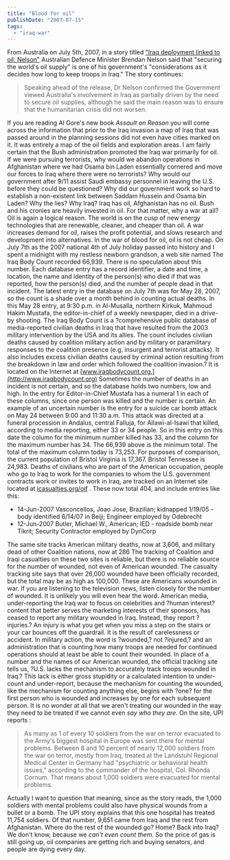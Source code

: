 ```yaml
---
title: "Blood for oil"
publishDate: "2007-07-15"
tags: 
  - "iraq-war"
---
```


From Australia on July 5th, 2007, in a story titled ["Iraq deployment linked to oil: Nelson"](http://www.abc.net.au/news/stories/2007/07/05/1970275.htm) Australian Defence Minister Brendan Nelson said that "securing the world's oil supply" is one of his government's "considerations as it decides how long to keep troops in Iraq." The story continues:

> Speaking ahead of the release, Dr Nelson confirmed the Government viewed Australia's involvement in Iraq as partially driven by the need to secure oil supplies, although he said the main reason was to ensure that the humanitarian crisis did not worsen.

If you are reading Al Gore's new book _Assault on Reason_ you will come across the information that prior to the Iraq invasion a map of Iraq that was passed around in the planning sessions did not even have cities marked on it. It was entirely a map of the oil fields and exploration areas. I am fairly certain that the Bush administration promoted the Iraq war primarily for oil. If we were pursuing terrorists, why would we abandon operations in Afghanistan where we had Osama bin Laden essentially cornered and move our forces to Iraq where there were no terrorists? Why would our government after 9/11 assist Saudi embassy personnel in leaving the U.S. before they could be questioned? Why did our government work so hard to establish a non-existent link between Saddam Hussein and Osama bin Laden? Why the lies? Why Iraq? Iraq has oil, Afghanistan has no oil. Bush and his cronies are heavily invested in oil. For that matter, why a war at all? Oil is again a logical reason. The world is on the cusp of new energy technologies that are renewable, cleaner, and cheaper than oil. A war increases demand for oil, raises the profit potential, and slows research and development into alternatives. In the war of blood for oil, oil is not cheap. On July 7th as the 2007 national 4th of July holiday passed into history and I spent a midnight with my restless newborn grandson, a web site named The Iraq Body Count recorded 66,939. There is no speculation about this number. Each database entry has a record identifier, a date and time, a location, the name and identity of the person(s) who died if that was reported, how the person(s) died, and the number of people dead in that incident. The latest entry in the database on July 7th was for May 28, 2007, so the count is a shade over a month behind in counting actual deaths. In this May 28 entry, at 9:30 p.m. in Al-Musalla, northern Kirkuk, Mahmoud Hakim Mustafa, the editor-in-chief of a weekly newspaper, died in a drive-by shooting. The Iraq Body Count is a ?comprehensive public database of media-reported civilian deaths in Iraq that have resulted from the 2003 military intervention by the USA and its allies. The count includes civilian deaths caused by coalition military action and by military or paramilitary responses to the coalition presence (e.g. insurgent and terrorist attacks). It also includes excess civilian deaths caused by criminal action resulting from the breakdown in law and order which followed the coalition invasion.? It is located on the Internet at [www.iraqbodycount.org.](http://www.iraqbodycount.org) Sometimes the number of deaths in an incident is not certain, and so the database holds two numbers, low and high. In the entry for Editor-in-Chief Mustafa has a numeral 1 in each of these columns, since one person was killed and the number is certain. An example of an uncertain number is the entry for a suicide car bomb attack on May 24 between 9:00 and 11:30 a.m. This attack was directed at a funeral procession in Andalus, central Falluja, for Allawi-al-Isawi that killed, according to media reporting, either 33 or 34 people. So in this entry on this date the column for the minimum number killed has 33, and the column for the maximum number has 34. The 66,939 above is the minimum total. The total of the maximum column today is 73,253. For purposes of comparison, the current population of Bristol Virginia is 17,367. Bristol Tennessee is 24,983. Deaths of civilians who are part of the American occupation, people who go to Iraq to work for the companies to whom the U.S. government contracts work or invites to work in Iraq, are tracked on an Internet site located at [icasualties.org/oif](http://icasualties.org/oif/) . These now total 404, and include entries like this:

- 14-Jun-2007 Vasconcellos, Joao Jose, Brazilian; kidnapped 1/19/05 - body identified 6/14/07 in Beiji; Engineer employed by Odebrecht
- 12-Jun-2007 Butler, Michael W., American; IED - roadside bomb near Tikrit; Security Contractor employed by DynCorp

The same site tracks American military deaths, now at 3,606, and military dead of other Coalition nations, now at 286 The tracking of Coalition and Iraqi casualties on these two sites is reliable, but there is no reliable source for the number of wounded, not even of American wounded. The casualty tracking site says that over 26,000 wounded have been officially recorded, but the total may be as high as 100,000. These are Americans wounded in war. If you are listening to the television news, listen closely for the number of wounded. It is unlikely you will even hear the word. American media, under-reporting the Iraq war to focus on celebrities and ?human interest? content that better serves the marketing interests of their sponsors, has ceased to report any military wounded in Iraq. Instead, they report ?injuries.? An injury is what you get when you miss a step on the stairs or your car bounces off the guardrail. It is the result of carelessness or accident. In military action, the word is ?wounded,? not ?injured,? and an administration that is counting how many troops are needed for continued operations should at least be able to count their wounded. In place of a number and the names of our American wounded, the official tracking site tells us, ?U.S. lacks the mechanism to accurately track troops wounded in Iraq.? This lack is either gross stupidity or a calculated intention to under-count and under-report, because the mechanism for counting the wounded, like the mechanism for counting anything else, begins with ?one? for the first person who is wounded and increases by one for each subsequent person. It is no wonder at all that we aren't treating our wounded in the way they need to be treated if we cannot even _say who they are_. On the site, UPI reports :

> As many as 1 of every 10 soldiers from the war on terror evacuated to the Army's biggest hospital in Europe was sent there for mental problems. Between 8 and 10 percent of nearly 12,000 soldiers from the war on terror, mostly from Iraq, treated at the Landstuhl Regional Medical Center in Germany had "psychiatric or behavioral health issues," according to the commander of the hospital, Col. Rhonda Cornum. That means about 1,000 soldiers were evacuated for mental problems.

Actually I want to question that meaning, since as the story reads, the 1,000 soldiers with mental problems could also have physical wounds from a bullet or a bomb. The UPI story explains that this one hospital has treated 11,754 soldiers. Of that number, 9,651 came from Iraq and the rest from Afghanistan. Where do the rest of the wounded go? Home? Back into Iraq? We don't know, because we _can't even count them._ So the price of gas is still going up, oil companies are getting rich and buying senators, and people are dying every day.
